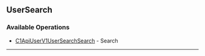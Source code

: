 
## UserSearch

### Available Operations

* [C1ApiUserV1UserSearchSearch](/resources/user_search/c1_api_user_v1_user_search_search) - Search

---
<C1ApiUserV1UserSearchSearch />

